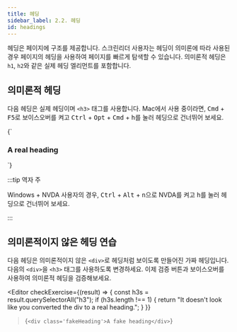 ```yaml
---
title: 헤딩
sidebar_label: 2.2. 헤딩
id: headings
---
```


헤딩은 페이지에 구조를 제공합니다. 스크린리더 사용자는 헤딩이 의미론에 따라 사용된 경우 페이지의 헤딩을 사용하여 페이지를 빠르게 탐색할 수 있습니다. 의미론적 헤딩은 `h1`, `h2`와 같은 실제 헤딩 엘리먼트를 포함합니다.

## 의미론적 헤딩

다음 헤딩은 실제 헤딩이며 `<h3>` 태그를 사용합니다. Mac에서 사용 중이라면, <kbd>Cmd</kbd> + <kbd>F5</kbd>로 보이스오버를 켜고 <kbd>Ctrl</kbd> + <kbd>Opt</kbd> + <kbd>Cmd</kbd> + <kbd>h</kbd>를 눌러 헤딩으로 건너뛰어 보세요.


<Editor>
  {`<h3>
  A real heading
</h3>`}
</Editor>

:::tip 역자 주

Windows + NVDA 사용자의 경우, <kbd>Ctrl</kbd> + <kbd>Alt</kbd> + <kbd>n</kbd>으로 NVDA를 켜고 <kbd>h</kbd>를 눌러 헤딩으로 건너뛰어 보세요.

:::

## 의미론적이지 않은 헤딩 연습

다음 헤딩은 의미론적이지 않은 `<div>`로 헤딩처럼 보이도록 만들어진 가짜 헤딩입니다. 다음의 `<div>`을 `<h3>` 태그를 사용하도록 변경하세요. 이제 검증 버튼과 보이스오버를 사용하여 의미론적 헤딩을 검증해보세요.

<Editor
  checkExercise={(result) => {
    const h3s = result.querySelectorAll("h3");
    if (h3s.length !== 1) {
      return "It doesn't look like you converted the div to a real heading.";
    }
  }}
>{`<div class='fakeHeading'>A fake heading</div>`}</Editor>
